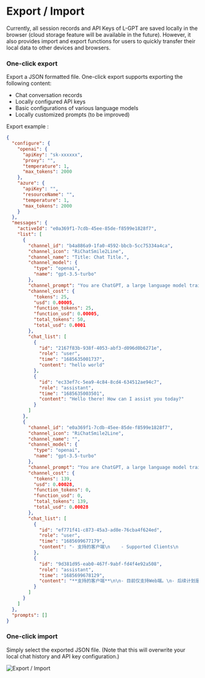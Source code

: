 # Export / Import

Currently, all session records and API Keys of L-GPT are saved locally in the browser (cloud storage feature will be available in the future). However, it also provides import and export functions for users to quickly transfer their local data to other devices and browsers.

### One-click export

Export a JSON formatted file. One-click export supports exporting the following content:

- Chat conversation records
- Locally configured API keys
- Basic configurations of various language models
- Locally customized prompts (to be improved)

Export example :

```json filename="LGPT_Export_2023-06-03.json" copy
{
  "configure": {
    "openai": {
      "apiKey": "sk-xxxxxx",
      "proxy": "",
      "temperature": 1,
      "max_tokens": 2000
    },
    "azure": {
      "apiKey": "",
      "resourceName": "",
      "temperature": 1,
      "max_tokens": 2000
    }
  },
  "messages": {
    "activeId": "e0a369f1-7cdb-45ee-85de-f8599e1828f7",
    "list": [
      {
        "channel_id": "b4a886a9-1fa0-4592-bbcb-5cc75334a4ca",
        "channel_icon": "RiChatSmile2Line",
        "channel_name": "Title: Chat Title.",
        "channel_model": {
          "type": "openai",
          "name": "gpt-3.5-turbo"
        },
        "channel_prompt": "You are ChatGPT, a large language model trained by OpenAI. Follow the user's instructions carefully. Respond using markdown.",
        "channel_cost": {
          "tokens": 25,
          "usd": 0.00005,
          "function_tokens": 25,
          "function_usd": 0.00005,
          "total_tokens": 50,
          "total_usd": 0.0001
        },
        "chat_list": [
          {
            "id": "2167f83b-938f-4053-abf3-d096d0b6271e",
            "role": "user",
            "time": "1685635001737",
            "content": "hello world"
          },
          {
            "id": "ec33ef7c-5ea9-4c84-8cd4-634512ae94c7",
            "role": "assistant",
            "time": "1685635003501",
            "content": "Hello there! How can I assist you today?"
          }
        ]
      },
      {
        "channel_id": "e0a369f1-7cdb-45ee-85de-f8599e1828f7",
        "channel_icon": "RiChatSmile2Line",
        "channel_name": "",
        "channel_model": {
          "type": "openai",
          "name": "gpt-3.5-turbo"
        },
        "channel_prompt": "You are ChatGPT, a large language model trained by OpenAI. Follow the user's instructions carefully. Respond using markdown.",
        "channel_cost": {
          "tokens": 139,
          "usd": 0.00028,
          "function_tokens": 0,
          "function_usd": 0,
          "total_tokens": 139,
          "total_usd": 0.00028
        },
        "chat_list": [
          {
            "id": "ef771f41-c873-45a3-ad8e-76cba4f624ed",
            "role": "user",
            "time": "1685699677179",
            "content": "- 支持的客户端\n    - Supported Clients\n        - 目前仅支持web端。后续计划是拓展到全平台，预计6月份开始pc平台客户端的开发\n        - Currently, only web platform is supported. The plan is to expand to all platforms, with the development of PC platform client expected to start in June."
          },
          {
            "id": "9d381d95-eab0-467f-9abf-fd4f4e92a508",
            "role": "assistant",
            "time": "1685699678129",
            "content": "**支持的客户端**\n\n- 目前仅支持Web端。\n- 后续计划是拓展到全平台。\n-"
          }
        ]
      }
    ]
  },
  "prompts": []
}
```

### One-click import

Simply select the exported JSON file. (Note that this will overwrite your local chat history and API key configuration.)

![Export / Import](/basic/export-import/export-import.png)
